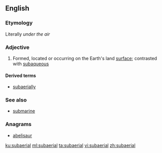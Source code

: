 ==English==

===Etymology===
Literally ''under the air''

===Adjective===
{{wikipedia}}
{{en-adj|-}}

# {{context|geology|lang=en}} Formed, located or occurring on the Earth's land [[surface]]; contrasted with [[subaqueous]]

====Derived terms====
* [[subaerially]]

===See also===
* [[submarine]]

===Anagrams===
* [[abelisaur#English|abelisaur]]

[[ku:subaerial]]
[[ml:subaerial]]
[[ta:subaerial]]
[[vi:subaerial]]
[[zh:subaerial]]